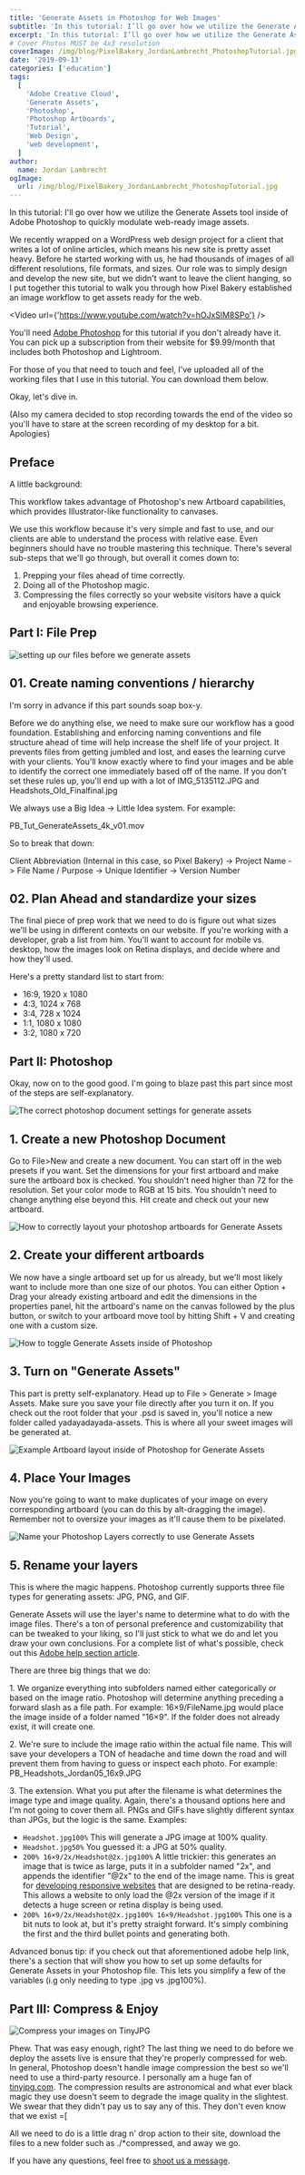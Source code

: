 ```yaml
---
title: 'Generate Assets in Photoshop for Web Images'
subtitle: 'In this tutorial: I’ll go over how we utilize the Generate Assets tool inside of Adobe Photoshop to quickly modulate web-ready image assets.'
excerpt: 'In this tutorial: I’ll go over how we utilize the Generate Assets tool inside of Adobe Photoshop to quickly modulate web-ready image assets.'
# Cover Photos MUST be 4x3 resolution
coverImage: /img/blog/PixelBakery_JordanLambrecht_PhotoshopTutorial.jpg
date: '2019-09-13'
categories: ['education']
tags:
  [
    'Adobe Creative Cloud',
    'Generate Assets',
    'Photoshop',
    'Photoshop Artboards',
    'Tutorial',
    'Web Design',
    'web development',
  ]
author:
  name: Jordan Lambrecht
ogImage:
  url: /img/blog/PixelBakery_JordanLambrecht_PhotoshopTutorial.jpg
---
```


In this tutorial: I'll go over how we utilize the Generate Assets tool inside of Adobe Photoshop to quickly modulate web-ready image assets.

We recently wrapped on a WordPress web design project for a client that writes a lot of online articles, which means his new site is pretty asset heavy. Before he started working with us, he had thousands of images of all different resolutions, file formats, and sizes. Our role was to simply design and develop the new site, but we didn't want to leave the client hanging, so I put together this tutorial to walk you through how Pixel Bakery established an image workflow to get assets ready for the web.

<Video url={'https://www.youtube.com/watch?v=hOJxSlM8SPo'} />

You'll need [Adobe Photoshop](https://www.adobe.com/products/photoshop.html) for this tutorial if you don't already have it. You can pick up a subscription from their website for $9.99/month that includes both Photoshop and Lightroom.

For those of you that need to touch and feel, I've uploaded all of the working files that I use in this tutorial. You can download them below.

Okay, let's dive in.

(Also my camera decided to stop recording towards the end of the video so you'll have to stare at the screen recording of my desktop for a bit. Apologies)

## Preface

A little background:

This workflow takes advantage of Photoshop's new Artboard capabilities, which provides Illustrator-like functionality to canvases.

We use this workflow because it's very simple and fast to use, and our clients are able to understand the process with relative ease. Even beginners should have no trouble mastering this technique. There's several sub-steps that we'll go through, but overall it comes down to:

1. Prepping your files ahead of time correctly.
2. Doing all of the Photoshop magic.
3. Compressing the files correctly so your website visitors have a quick and enjoyable browsing experience.

## Part I: File Prep

![setting up our files before we generate assets](https://cdn.pixelbakery.com/img/blog/1Screen-Shot-2019-06-06-at-4.41.42-PM.jpg)

## 01\. Create naming conventions / hierarchy

I'm sorry in advance if this part sounds soap box-y.

Before we do anything else, we need to make sure our workflow has a good foundation. Establishing and enforcing naming conventions and file structure ahead of time will help increase the shelf life of your project. It prevents files from getting jumbled and lost, and eases the learning curve with your clients. You'll know exactly where to find your images and be able to identify the correct one immediately based off of the name. If you don't set these rules up, you'll end up with a lot of IMG_5135112.JPG and Headshots_Old_Finalfinal.jpg

We always use a Big Idea -> Little Idea system. For example:

PB_Tut_GenerateAssets_4k_v01.mov

So to break that down:

Client Abbreviation (Internal in this case, so Pixel Bakery) -> Project Name -> File Name / Purpose -> Unique Identifier -> Version Number

## 02\. Plan Ahead and standardize your sizes

The final piece of prep work that we need to do is figure out what sizes we'll be using in different contexts on our website. If you're working with a developer, grab a list from him. You'll want to account for mobile vs. desktop, how the images look on Retina displays, and decide where and how they'll used.

Here's a pretty standard list to start from:

- 16:9, 1920 x 1080
- 4:3, 1024 x 768
- 3:4, 728 x 1024
- 1:1, 1080 x 1080
- 3:2, 1080 x 720

## Part II: Photoshop

Okay, now on to the good good. I'm going to blaze past this part since most of the steps are self-explanatory.

![The correct photoshop document settings for generate assets](https://cdn.pixelbakery.com/img/blog/2Screen-Shot-2019-06-07-at-3.50.50-PM.jpg)

## 1\. Create a new Photoshop Document

Go to File>New and create a new document. You can start off in the web presets if you want. Set the dimensions for your first artboard and make sure the artboard box is checked. You shouldn't need higher than 72 for the resolution. Set your color mode to RGB at 15 bits. You shouldn't need to change anything else beyond this. Hit create and check out your new artboard.

![How to correctly layout your photoshop artboards for Generate Assets](https://cdn.pixelbakery.com/img/blog/3Screen-Shot-2019-06-07-at-3.53.22-PM.jpg)

## 2\. Create your different artboards

We now have a single artboard set up for us already, but we'll most likely want to include more than one size of our photos. You can either Option + Drag your already existing artboard and edit the dimensions in the properties panel, hit the artboard's name on the canvas followed by the plus button, or switch to your artboard move tool by hitting Shift + V and creating one with a custom size.

![How to toggle Generate Assets inside of Photoshop](https://cdn.pixelbakery.com/img/blog/4Screen-Shot-2019-06-07-at-3.58.43-PM.jpg)

## 3\. Turn on "Generate Assets"

This part is pretty self-explanatory. Head up to File > Generate > Image Assets. Make sure you save your file directly after you turn it on. If you check out the root folder that your .psd is saved in, you'll notice a new folder called yadayadayada-assets. This is where all your sweet images will be generated at.

![Example Artboard layout inside of Photoshop for Generate Assets](https://cdn.pixelbakery.com/img/blog/5Screen-Shot-2019-09-13-at-4.13.26-PM.jpg)

## 4\. Place Your Images

Now you're going to want to make duplicates of your image on every corresponding artboard (you can do this by alt-dragging the image). Remember not to oversize your images as it'll cause them to be pixelated.

![Name your Photoshop Layers correctly to use Generate Assets](https://cdn.pixelbakery.com/img/blog/6Screen-Shot-2019-09-13-at-4.13.54-PM.jpg)

## 5\. Rename your layers

This is where the magic happens. Photoshop currently supports three file types for generating assets: JPG, PNG, and GIF.

Generate Assets will use the layer's name to determine what to do with the image files. There's a ton of personal preference and customizability that can be tweaked to your liking, so I'll just stick to what we do and let you draw your own conclusions. For a complete list of what's possible, check out this [Adobe help section article](https://helpx.adobe.com/photoshop/using/generate-assets-layers.html).

There are three big things that we do:

1\. We organize everything into subfolders named either categorically or based on the image ratio. Photoshop will determine anything preceding a forward slash as a file path. For example: 16×9/FileName.jpg would place the image inside of a folder named "16×9". If the folder does not already exist, it will create one.

2\. We're sure to include the image ratio within the actual file name. This will save your developers a TON of headache and time down the road and will prevent them from having to guess or inspect each photo. For example: PB_Headshots_Jordan05_16x9.JPG

3\. The extension. What you put after the filename is what determines the image type and image quality. Again, there's a thousand options here and I'm not going to cover them all. PNGs and GIFs have slightly different syntax than JPGs, but the logic is the same. Examples:

- `Headshot.jpg100%` This will generate a JPG image at 100% quality.
- `Headshot.jpg50%` You guessed it: a JPG at 50% quality.
- `200% 16×9/2x/Headshot@2x.jpg100%` A little trickier: this generates an image that is twice as large, puts it in a subfolder named "2x", and appends the identifier "@2x" to the end of the image name. This is great for [developing responsive websites](https://css-tricks.com/planning-for-responsive-images/) that are designed to be retina-ready. This allows a website to only load the @2x version of the image if it detects a huge screen or retina display is being used.
- `200% 16×9/2x/Headshot@2x.jpg100% 16×9/Headshot.jpg100%` This one is a bit nuts to look at, but it's pretty straight forward. It's simply combining the first and the third bullet points and generating both.

Advanced bonus tip: if you check out that aforementioned adobe help link, there's a section that will show you how to set up some defaults for Generate Assets in your Photoshop file. This lets you simplify a few of the variables (i.g only needing to type .jpg vs .jpg100%).

## Part III: Compress & Enjoy

![Compress your images on TinyJPG](https://cdn.pixelbakery.com/img/blog/7Screen-Shot-2019-06-07-at-3.23.08-PM.jpg)

Phew. That was easy enough, right? The last thing we need to do before we deploy the assets live is ensure that they're properly compressed for web. In general, Photoshop doesn't handle image compression the best so we'll need to use a third-party resource. I personally am a huge fan of [tinyjpg.com](https://tinyjpg.com/). The compression results are astronomical and what ever black magic they use doesn't seem to degrade the image quality in the slightest. We swear that they didn't pay us to say any of this. They don't even know that we exist =[

All we need to do is a little drag n' drop action to their site, download the files to a new folder such as ./\*compressed, and away we go.

If you have any questions, feel free to [shoot us a message](https://pixelbakery.com/contact/).